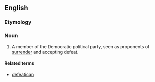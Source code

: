 ==English==

===Etymology===
{{blend|en|defeat|Democrat}}

===Noun===
{{en-noun}}

# {{lb|en|US|pejorative}} A member of the Democratic political party, seen as proponents of [[surrender]] and accepting defeat.

====Related terms====
* [[defeatican]]